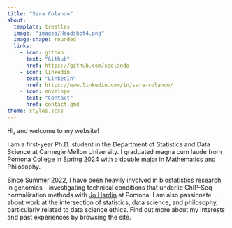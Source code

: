 ```yaml
---
title: "Sara Colando"
about:
  template: trestles
  image: "images/Headshot4.png"
  image-shape: rounded
  links:
    - icon: github
      text: "Github"
      href: https://github.com/scolando
    - icon: linkedin
      text: "LinkedIn"
      href: https://www.linkedin.com/in/sara-colando/
    - icon: envelope
      text: "Contact"
      href: contact.qmd
theme: styles.scss
---
```


Hi, and welcome to my website!

I am a first-year Ph.D. student in the Department of Statistics and Data Science at Carnegie Mellon University. I graduated magna cum laude from Pomona College in Spring 2024 with a double major in Mathematics and Philosophy.

Since Summer 2022, I have been heavily involved in biostatistics research in genomics -- investigating technical conditions that underlie ChIP-Seq normalization methods with [Jo Hardin](https://hardin47.netlify.app) at Pomona. I am also passionate about work at the intersection of statistics, data science, and philosophy, particularly related to data science ethics. Find out more about my interests and past experiences by browsing the site.
